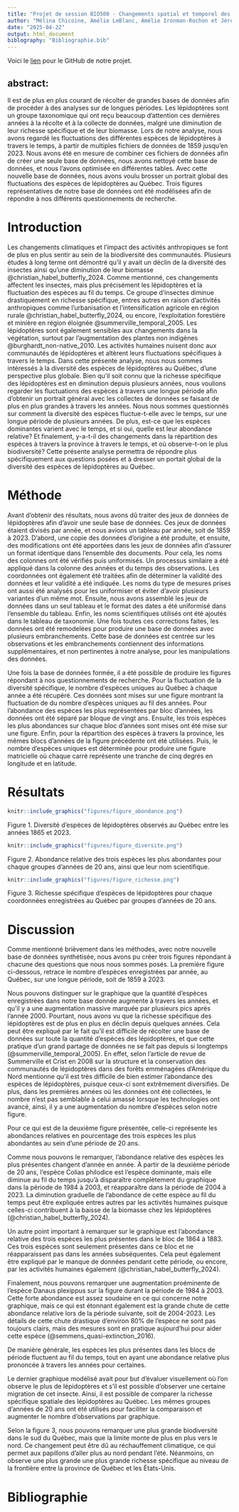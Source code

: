 ```yaml
---
title: "Projet de session BIO500 - Changements spatial et temporel des lépidoptères"
author: "Mélina Chicoine, Amélie LeBlanc, Amélie Ironman-Rochon et Jérémy Mainville-Gamache"
date: "2025-04-22"
output: html_document
biblography: "Bibliographie.bib"
---
```



Voici le [lien](https://github.com/amelieleb/Final_mod.git) pour le GitHub de notre projet.


## abstract:
  Il est de plus en plus courant de récolter de grandes bases de données afin de procéder à des analyses sur de longues périodes. Les lépidoptères sont un groupe taxonomique qui ont reçu beaucoup d’attention ces dernières années à la récolte et à la collecte de données, malgré une diminution de leur richesse spécifique et de leur biomasse. Lors de notre analyse, nous avons regardé les fluctuations des différentes espèces de lépidoptères à travers le temps, à partir de multiples fichiers de données de 1859 jusqu’en 2023. Nous avons été en mesure de combiner ces fichiers de données afin de créer une seule base de données, nous avons nettoyé cette base de données, et nous l’avons optimisée en différentes tables. Avec cette nouvelle base de données, nous avons voulu brosser un portrait global des fluctuations des espèces de lépidoptères au Québec. Trois figures représentatives de notre base de données ont été modélisées afin de répondre à nos différents questionnements de recherche.  
  

# Introduction

Les changements climatiques et l’impact des activités anthropiques se font de plus en plus sentir au sein de la biodiversité des communautés. Plusieurs études à long terme ont démontré qu’il y avait un déclin de la diversité des insectes ainsi qu’une diminution de leur biomasse @christian_habel_butterfly_2024. Comme mentionné, ces changements affectent les insectes, mais plus précisément les lépidoptères et la fluctuation des espèces au fil du temps. Ce groupe d’insectes diminue drastiquement en richesse spécifique, entres autres en raison d’activités anthropiques comme l’urbanisation et l’intensification agricole en région rurale @christian_habel_butterfly_2024, ou encore, l’exploitation forestière et minière en région éloignée @summerville_temporal_2005. Les lépidoptères sont également sensibles aux changements dans la végétation, surtout par l’augmentation des plantes non indigènes @burghardt_non-native_2010. Les activités humaines nuisent donc aux communautés de lépidoptères et altèrent leurs fluctuations spécifiques à travers le temps. Dans cette présente analyse, nous nous sommes intéressés à la diversité des espèces de lépidoptères au Québec, d’une perspective plus globale. Bien qu’il soit connu que la richesse spécifique des lépidoptères est en diminution depuis plusieurs années, nous voulions regarder les fluctuations des espèces à travers une longue période afin d’obtenir un portrait général avec les collectes de données se faisant de plus en plus grandes à travers les années. Nous nous sommes questionnés sur comment la diversité des espèces fluctue-t-elle avec le temps, sur une longue période de plusieurs années. De plus, est-ce que les espèces dominantes varient avec le temps, et si oui, quelle est leur abondance relative? Et finalement, y-a-t-il des changements dans la répartition des espèces à travers la province à travers le temps, et où observe-t-on le plus biodiversité? Cette présente analyse permettra de répondre plus spécifiquement aux questions posées et à dresser un portait global de la diversité des espèces de lépidoptères au Québec. 

# Méthode

Avant d’obtenir des résultats, nous avons dû traiter des jeux de données de lépidoptères afin d’avoir une seule base de données. Ces jeux de données étaient divisés par année, et nous avions un tableau par année, soit de 1859 à 2023. D’abord, une copie des données d’origine a été produite, et ensuite, des modifications ont été apportées dans les jeux de données afin d’assurer un format identique dans l’ensemble des documents. Pour cela, les noms des colonnes ont été vérifiés puis uniformisés. Un processus similaire a été appliqué dans la colonne des années et du temps des observations. Les coordonnées ont également été traitées afin de déterminer la validité des données et leur validité a été indiquée. Les noms du type de mesures prises ont aussi été analysés pour les uniformiser et éviter d’avoir plusieurs variantes d’un même mot. Ensuite, nous avons assemblé les jeux de données dans un seul tableau et le format des dates a été uniformisé dans l’ensemble du tableau. Enfin, les noms scientifiques utilisés ont été ajoutés dans le tableau de taxonomie. Une fois toutes ces corrections faites, les données ont été remodelées pour produire une base de données avec plusieurs embranchements. Cette base de données est centrée sur les observations et les embranchements contiennent des informations supplémentaires, et non pertinentes à notre analyse, pour les manipulations des données. 

Une fois la base de données formée, il a été possible de produire les figures répondant à nos questionnements de recherche. Pour la fluctuation de la diversité spécifique, le nombre d’espèces uniques au Québec à chaque année a été récupéré. Ces données sont mises sur une figure montrant la fluctuation de du nombre d’espèces uniques au fil des années. Pour l’abondance des espèces les plus représentées par bloc d’années, les données ont été séparé par bloque de vingt ans. Ensuite, les trois espèces les plus abondances sur chaque bloc d’années sont mises ont été mise sur une figure. Enfin, pour la répartition des espèces à travers la province, les mêmes blocs d’années de la figure précédente ont été utilisées. Puis, le nombre d’espèces uniques est déterminée pour produire une figure matricielle où chaque carré représente une tranche de cinq degrés en longitude et en latitude. 


# Résultats
```r
knitr::include_graphics("figures/figure_abondance.png")
```
Figure 1. Diversité d'espèces de lépidoptères observés au Québec entre les années 1865 et 2023.


```r
knitr::include_graphics("figures/figure_diversite.png")
```
Figure 2. Abondance relative des trois espèces les plus abondantes pour chaque groupes d'années de 20 ans, ainsi que leur nom scientifique.


```r
knitr::include_graphics("figures/figure_richesse.png")
```
Figure 3. Richesse spécifique d'espèces de lépidoptères pour chaque coordonnées enregistrées au Québec par groupes d'années de 20 ans.

# Discussion

Comme mentionné brièvement dans les méthodes, avec notre nouvelle base de données synthétisée, nous avons pu créer trois figures répondant à chacune des questions que nous nous sommes posés. La première figure ci-dessous, retrace le nombre d’espèces enregistrées par année, au Québec, sur une longue période, soit de 1859 à 2023. 

Nous pouvons distinguer sur le graphique que la quantité d’espèces enregistrées dans notre base donnée augmente à travers les années, et qu’il y a une augmentation massive marquée par plusieurs pics après l’année 2000. Pourtant, nous avons vu que la richesse spécifique des lépidoptères est de plus en plus en déclin depuis quelques années. Cela peut être expliqué par le fait qu’il est difficile de récolter une base de données sur toute la quantité d’espèces des lépidoptères, et que cette pratique d’un grand partage de données ne se fait pas depuis si longtemps (@summerville_temporal_2005). En effet, selon l’article de revue de Summerville et Crist en 2008 sur la structure et la conservation des communautés de lépidoptères dans des forêts emménagées d’Amérique du Nord mentionne qu’il est très difficile de bien estimer l’abondance des espèces de lépidoptères, puisque ceux-ci sont extrêmement diversifiés. De plus, dans les premières années où les données ont été collectées, le nombre n’est pas semblable à celui amassé lorsque les technologies ont avancé, ainsi, il y a une augmentation du nombre d’espèces selon notre figure.  

Pour ce qui est de la deuxième figure présentée, celle-ci représente les abondances relatives en pourcentage des trois espèces les plus abondantes au sein d’une période de 20 ans.  

Comme nous pouvons le remarquer, l’abondance relative des espèces les plus présentes changent d’année en année. À partir de la deuxième période de 20 ans, l’espèce Colias philodice est l’espèce dominante, mais elle diminue au fil du temps jusqu’à disparaître complètement du graphique dans la période de 1984 à 2003, et réapparaître dans la période de 2004 à 2023. La diminution graduelle de l’abondance de cette espèce au fil du temps peut être expliquée entres autres par les activités humaines puisque celles-ci contribuent à la baisse de la biomasse chez les lépidoptères (@christian_habel_butterfly_2024).  

Un autre point important à remarquer sur le graphique est l’abondance relative des trois espèces les plus présentes dans le bloc de 1864 à 1883. Ces trois espèces sont seulement présentes dans ce bloc et ne réapparaissent pas dans les années subséquentes. Cela peut également être expliqué par le manque de données pendant cette période, ou encore, par les activités humaines également (@christian_habel_butterfly_2024). 

Finalement, nous pouvons remarquer une augmentation proéminente de l’espèce Danaus plexippus sur la figure durant la période de 1984 à 2003. Cette forte abondance est assez soudaine en ce qui concerne notre graphique, mais ce qui est étonnant également est la grande chute de cette abondance relative lors de la période suivante, soit de 2004-2023. Les détails de cette chute drastique d’environ 80% de l’espèce ne sont pas toujours clairs, mais des mesures sont en pratique aujourd’hui pour aider cette espèce (@semmens_quasi-extinction_2016). 

De manière générale, les espèces les plus présentes dans les blocs de période fluctuent au fil du temps, tout en ayant une abondance relative plus prononcée à travers les années pour certaines. 

Le dernier graphique modélisé avait pour but d’évaluer visuellement où l’on observe le plus de lépidoptères et s’il est possible d’observer une certaine migration de cet insecte. Ainsi, il est possible de comparer la richesse spécifique spatiale des lépidoptères au Québec. Les mêmes groupes d’années de 20 ans ont été utilisés pour faciliter la comparaison et augmenter le nombre d’observations par graphique. 

Selon la figure 3, nous pouvons remarquer une plus grande biodiversité dans le sud du Québec, mais que la limite monte de plus en plus vers le nord. Ce changement peut être dû au réchauffement climatique, ce qui permet aux papillons d’aller plus au nord pendant l’été. Néanmoins, on observe une plus grande une plus grande richesse spécifique au niveau de la frontière entre la province de Québec et les États-Unis. 


# Bibliographie
